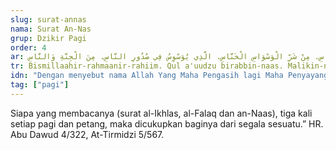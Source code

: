 ```yaml
---
slug: surat-annas
nama: Surat An-Nas
grup: Dzikir Pagi
order: 4
ar: بِسْمِ اللَّهِ الرَّحْمَنِ الرَّحِيمِ. قُلْ أَعُوذُ بِرَبِّ النَّاسِ. مَلِكِ النَّاسِ. إِلَٰهِ النَّاسِ. مِنْ شَرِّ الْوَسْوَاسِ الْخَنَّاسِ. الَّذِي يُوَسْوِسُ فِي صُدُورِ النَّاسِ. مِنَ الْجِنَّةِ وَالنَّاسِ.
tr: Bismillaahir-rahmaanir-rahiim. Qul a'uudzu birabbin-naas. Malikin-naas. Ilaahin-naas. Min syarril-waswaasil-khannaas. Alladzii yuwaswisu fii suduurin-naas. Minal-jinnati wan-naas.
idn: "Dengan menyebut nama Allah Yang Maha Pengasih lagi Maha Penyayang. Katakanlah: Aku berlindung kepada Rabb manusia. Raja manusia. Sembahan manusia, dari kejahatan (bisikan) syaitan yang biasa bersembunyi, yang membisikkan (kejahatan) ke dalam dada manusia, dari jin dan manusia. (Dibaca 3x bersama Al-Ikhlas & Al-Falaq)"
tag: ["pagi"]
---
```


Siapa yang membacanya (surat al-Ikhlas, al-Falaq dan an-Naas), tiga kali setiap pagi dan petang, maka dicukupkan baginya dari segala sesuatu.” HR. Abu Dawud 4/322, At-Tirmidzi 5/567.
